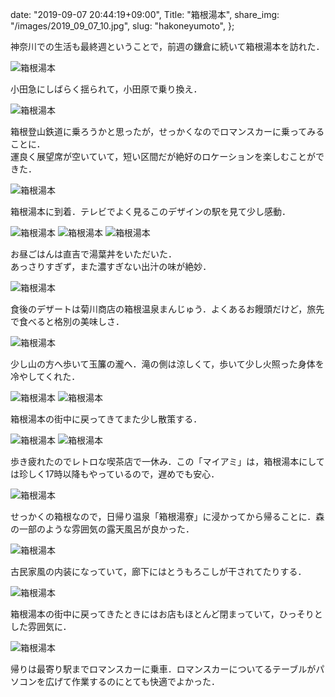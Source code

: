   date: "2019-09-07 20:44:19+09:00",
  Title: "箱根湯本",
  share_img: "/images/2019_09_07_10.jpg",
  slug: "hakoneyumoto",
};

神奈川での生活も最終週ということで，前週の鎌倉に続いて箱根湯本を訪れた．

![箱根湯本](/images/2019_09_07_1.jpg)

<span className="caption">小田急にしばらく揺られて，小田原で乗り換え．</span>

![箱根湯本](/images/2019_09_07_2.jpg)

<span className="caption">
  箱根登山鉄道に乗ろうかと思ったが，せっかくなのでロマンスカーに乗ってみることに．
  <br />
  運良く展望席が空いていて，短い区間だが絶好のロケーションを楽しむことができた．
</span>

![箱根湯本](/images/2019_09_07_3.jpg)

<span className="caption">
  箱根湯本に到着．テレビでよく見るこのデザインの駅を見て少し感動．
</span>

![箱根湯本](/images/2019_09_07_6.jpg)
![箱根湯本](/images/2019_09_07_4.jpg)
![箱根湯本](/images/2019_09_07_5.jpg)

<span className="caption">
  お昼ごはんは直吉で湯葉丼をいただいた．
  <br />
  あっさりすぎず，また濃すぎない出汁の味が絶妙．
</span>

![箱根湯本](/images/2019_09_07_8.jpg)

<span className="caption">
  食後のデザートは菊川商店の箱根温泉まんじゅう．よくあるお饅頭だけど，旅先で食べると格別の美味しさ．
</span>

![箱根湯本](/images/2019_09_07_9.jpg)

<span className="caption">
  少し山の方へ歩いて玉簾の瀧へ．滝の側は涼しくて，歩いて少し火照った身体を冷やしてくれた．
</span>

![箱根湯本](/images/2019_09_07_10.jpg)
![箱根湯本](/images/2019_09_07_11.jpg)

<span className="caption">箱根湯本の街中に戻ってきてまた少し散策する．</span>

![箱根湯本](/images/2019_09_07_7.jpg)
![箱根湯本](/images/2019_09_07_12.jpg)

<span className="caption">
  歩き疲れたのでレトロな喫茶店で一休み．この「マイアミ」は，箱根湯本にしては珍しく17時以降もやっているので，遅めでも安心．
</span>

![箱根湯本](/images/2019_09_07_13.jpg)

<span className="caption">
  せっかくの箱根なので，日帰り温泉「箱根湯寮」に浸かってから帰ることに．森の一部のような雰囲気の露天風呂が良かった．
</span>

![箱根湯本](/images/2019_09_07_14.jpg)

<span className="caption">
  古民家風の内装になっていて，廊下にはとうもろこしが干されてたりする．
</span>

![箱根湯本](/images/2019_09_07_15.jpg)

<span className="caption">
  箱根湯本の街中に戻ってきたときにはお店もほとんど閉まっていて，ひっそりとした雰囲気に．
</span>

![箱根湯本](/images/2019_09_07_16.jpg)

<span className="caption">
  帰りは最寄り駅までロマンスカーに乗車．ロマンスカーについてるテーブルがパソコンを広げて作業するのにとても快適でよかった．
</span>
